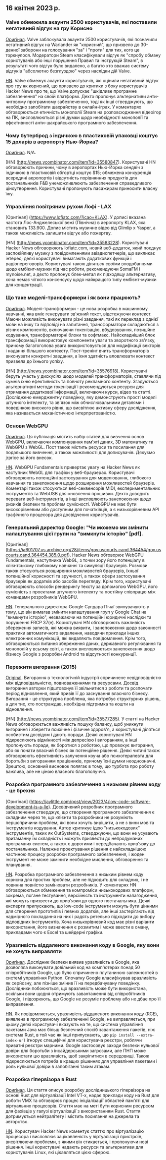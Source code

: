 

<CallToAction />

<Steps>

## 16 квітня 2023 р.

### Valve обмежила акаунти 2500 користувачів, які поставили негативний відгук на гру Корисно

[Оригінал](https://tech.slashdot.org/story/23/04/14/175246/valve-restricts-accounts-of-2500-users-who-marked-a-negative-game-review-useful).
Valve заблокувала акаунти 2500 користувачів, які позначили негативний відгук на Warlander як "корисний", що призвело до 30-денної заборони на голосування "за" і "проти" для тих, кого це торкнулося. Модератори Steam класифікували відгук як "спробу обману користувачів або інші порушення Правил та інструкцій Steam", в результаті чого відгук було видалено, а багато хто вважає систему відгуків "абсолютно безглуздою" через наслідки дій Valve.

[HN](http://news.ycombinator.com/item?id=35577895).
Valve обмежує акаунти користувачів, які оцінили негативний відгук про гру як корисний, що призвело до критики з боку користувачів Hacker News про те, що Valve допускає "шкідливе програмне забезпечення" на своїй платформі. Дехто пропонує альтернативи анти-читовому програмному забезпеченню, тоді як інші стверджують, що необхідно запобігати шахрайству в онлайн-іграх. У коментарях обговорюється етичність монополії Steam на розповсюдження відеоігор на ПК, висловлюються різні думки щодо необхідності монополії та ефективності анти-шахрайського програмного забезпечення.

### Чому бутерброд з індичкою в пластиковій упаковці коштує 15 доларів в аеропорту Нью-Йорка?

[Оригінал](https://hellgatenyc.com/why-is-airport-turkey-sandwich-expensive).
N/A.

[HN] (http://news.ycombinator.com/item?id=35580847).
Користувачі HN обговорюють причини, чому в аеропортах Нью-Йорка сендвіч з індичкою в пластиковій обгортці коштує $15; обмежена конкуренція всередині аеропортів і відсутність порівнянних продуктів для постачальників F&B унеможливлюють забезпечення справедливого ціноутворення. Користувачі пропонують пасажирам приносити власну їжу.

### Управління повітряним рухом Лофі - LAX

[Оригінал] (https://www.lofiatc.com/?icao=KLAX).
У дописі вказана частота Лос-Анджелеської вежі (Північна) в аеропорту KLAX, яка становить 133.900. Допис містить музичне відео від Glimlip x Yasper, а також можливість залишити відгук або пожертву.

[HN] (http://news.ycombinator.com/item?id=35583228).
Користувачі Hacker News обговорюють lofiatc.com, новий веб-додаток, який поєднує заспокійливу музику з повідомленнями авіадиспетчерів, що викликає інтерес; деякі користувачі вимагають додаткових функцій і радіопереговорів. Користувачі також діляться своїми вподобаннями щодо ембієнт-музики під час роботи, рекомендуючи SomaFM і mynoise.net, а дехто пропонує блек-метал як підходящу альтернативу, хоча немає чіткого консенсусу щодо найкращого типу ембієнт-музики для концентрації.

### Що таке моделі-трансформери і як вони працюють?

[Оригінал](https://txt.cohere.ai/what-are-transformer-models/).
Моделі-трансформери - це нова розробка в машинному навчанні, яка вміє генерувати зв'язний текст, відстежуючи контекст. Маючи можливість виконувати різні завдання, такі як переклад з однієї мови на іншу та відповіді на запитання, трансформатори складаються з різних компонентів, включаючи токенізацію, вбудовування, позиційне кодування, трансформаторні блоки та софтмакс. Найскладніший блок трансформації використовує компоненти уваги та зворотного зв'язку, причому багатоголова увага використовується для модифікації векторів і надання більшого контексту. Пост-тренінг вчить трансформаторів виконувати конкретні завдання, а їхня здатність вловлювати контекст призвела до їхнього успіху.

[HN] (http://news.ycombinator.com/item?id=35576918).
Користувачі беруть участь у дискусіях щодо моделей трансформаторів, ставлячи під сумнів їхню ефективність та повноту рекламного контенту. Згадуються альтернативні методи токенізації і рекомендуються ресурси для отримання додаткової інформації, включаючи курси, відео та статті. Досліджено емерджентну поведінку, яку демонструють прості моделі штучного інтелекту, та зв'язок між обчислювальними деталями і поведінкою високого рівня, що висвітлює активну сферу дослідження, яка називається механістичною інтерпретованістю.

### Основи WebGPU

[Оригінал](https://webgpufundamentals.org/).
Ця публікація містить набір статей для вивчення основ WebGPU, включаючи компонування пам'яті даних, 3D математику та WebGPU з WebGL. Пост також містить ресурси та посилання для подальшого вивчення, а також можливості для дописувачів. Дякуємо jrprice за його внесок.

[HN](http://news.ycombinator.com/item?id=35579334).
WebGPU Fundamentals привертає увагу на Hacker News як наступник WebGL для графіки у веб-браузерах. Користувачі обговорюють потенційні застосування для моделювання, глибокого навчання та занепокоєння щодо розширення можливостей браузерів. Коментарі також стосуються веб-секвенсорів MIDI, експериментальних інструментів та WebUSB для оновлення прошивки. Дехто доводить переваги веб-інструментів, а інші висловлюють занепокоєння щодо ризиків безпеки та проблем сумісності. WebGPU не має бути високорівневим або доступним для початківців, а є низькорівневим API графічного процесора для досвідчених користувачів.

### Генеральний директор Google: "Чи можемо ми змінити налаштування цієї групи на "вимкнути історію" [pdf].

[Оригінал] (https://ia601707.us.archive.org/28/items/gov.uscourts.cand.364454/gov.uscourts.cand.364454.385.0.pdf).
Hacker News обговорює WebGPU Fundamentals, наступника WebGL, з точки зору його потенціалу в клієнтському глибокому навчанні та симуляції браузерів. Розмови також стосуються розширення можливостей браузерів, їхньої потенційної корисності та зручності, а також сфери застосування браузерів як додатків або засобів перегляду. Крім того, користувачі обговорюють способи рендерингу тексту за допомогою WebGPU, його сумісність з проектами штучного інтелекту та постійну співпрацю між командами розробників WebGPU.

[HN](http://news.ycombinator.com/item?id=35585174).
Генерального директора Google Сундара Пічаї звинувачують у тому, що він вимагав змінити налаштування груп у Google Chat на "вимкнути історію", незважаючи на потенційні юридичні наслідки та порушення FRCP 37(e). Користувачі HN обговорюють важливість збереження записів, які можна виявити, і занепокоєння щодо законності практики автоматичного видалення, наводячи приклади інших електронних комунікацій, які видаляють повідомлення. Крім того, обговорюються питання збереження даних, державного регулювання та монополій у всьому світі, а також висловлюється занепокоєння щодо бізнесу Google з розробки Android та відсутності конкуренції.

### Пережити вигорання (2015)

[Original](https://lifeofaudrey.com/essays/surviving_burnout.html).
Вигорання в технологічній індустрії спричинене невідповідністю між відповідальністю, повноваженнями та ресурсами. Досвід вигорання авторки підштовхнув її звільнитися з роботи та розпочати період відновлення, який привів її до заснування власного бізнесу. Вигорання - це структурна проблема, яка потребує структурних рішень, а для тих, хто постраждав, необхідна підтримка та кошти на відновлення.

[HN] (http://news.ycombinator.com/item?id=35577285).
У статті на Hacker News обговорюється важливість пошуку балансу, щоб уникнути вигорання і зберегти психічне і фізичне здоров'я, а користувачі діляться особистим досвідом і дають поради. Деякі користувачі HN підкреслюють відмінності між депресією і вигоранням, а інші пропонують поради, як боротися з роботою, що провокує вигорання, або як почати власний бізнес як потенційне рішення. Деякі читачі також обговорюють ефективність залучення коуча або психотерапевта для боротьби з вигоранням працівників, причому їхні думки неоднозначні. Зрештою, основний висновок полягає в тому, що турбота про роботу важлива, але не ціною власного благополуччя.

### Розробка програмного забезпечення з низьким рівнем коду - це брехня

[Оригінал] (https://jaylittle.com/post/view/2023/4/low-code-software-development-is-a-lie).
Досвідчений розробник програмного забезпечення стверджує, що створення програмного забезпечення є складним через те, що клієнти та розробники не розуміють першопричини проблем, які вони хочуть вирішити, а не з вини мов та інструментів кодування. Автор критикує ідею "низькокодових" інструментів, таких як OutSystems, стверджуючи, що вони не усувають притаманну їм складність і можуть призвести до непродуманих програмних систем, а також є дорогими і передбачають прив'язку до постачальника. Належне проектування рішення є найскладнішою частиною процесу розробки програмного забезпечення, і жоден інструмент не може замінити необхідне мислення, обговорення та планування.

[HN](http://news.ycombinator.com/item?id=35578240).
Розробка програмного забезпечення з низьким рівнем коду корисна для простих проблем, але не підходить для складних, і не повинна повністю замінювати розробників. У коментарях HN обговорюються обмеження та компроміси низькокодових платформ, зокрема, погане тестування, версійність та інструменти налагодження, які можуть призвести до прив'язки до одного постачальника. Деякі експерти припускають, що low-code інструменти можуть бути цінними для створення прототипів і певних додатків, але інші застерігають від надмірного покладання на них і радять ретельно підходити до вибору відповідних інструментів. Хоча низькорівневий код має різні варіанти використання, його визначення є розмитим і може ввести в оману, прикладами чого є Excel та шейдерні графіки.

### Уразливість віддаленого виконання коду в Google, яку вони не хочуть виправляти

[Оригінал](https://giraffesecurity.dev/posts/google-remote-code-execution/).
Дослідник безпеки виявив уразливість в Google, яка дозволяла виконувати довільний код на комп'ютерах понад 50 співробітників Google, що було спричинено плутаниною залежностей в системі управління Python. Спочатку Google класифікував вразливість як серйозну, але пізніше змінив її на передбачувану поведінку. Дослідники побоюються, що вразливість може бути використана, оскільки вони щодня отримують завантаження від співробітників Google, і підозрюють, що Google не розуміє проблему або не дбає про її виправлення.

[HN](http://news.ycombinator.com/item?id=35581532).
Як повідомляється, уразливість віддаленого виконання коду (RCE), виявлена в програмному забезпеченні Google, не виправляється, при цьому деякі користувачі вказують на те, що система управління пакетами Java має більш безпечний спосіб завантаження пакетів, ніж система Rust, в той час як інші припускають, що `pip install --extra-index-url` ігнорує специфічні для користувача реєстри, роблячи приватні реєстри марними. Google застосовує заходи безпеки нульової довіри для боротьби з інсайдерськими загрозами, але ПНП може використати цю вразливість, щоб закріпитися в середовищі. Також підкреслюється потреба в кращих рішеннях для управління пакетами і роль нульової довіри в запобіганні таким атакам.

### Розробка гіпервізора в Rust

[Оригінал](https://memn0ps.github.io/hypervisor-development-in-rust-part-1/).
Ця стаття описує розробку дослідницького гіпервізора на основі Rust для віртуалізації Intel VT-x, надає приклади коду на Rust для роботи VMX та обговорює процес ініціалізації областей пам'яті для віртуальних процесорів. Стаття має на меті бути корисним ресурсом для фахівців у галузі віртуалізації з використанням Rust. Стаття дотримується нейтралітету і містить посилання на джерела та авторство.

[HN](http://news.ycombinator.com/item?id=35579876).
Користувач Hacker News коментує статтю про віртуалізацію процесора і висловлює зацікавленість у віртуалізації пристроїв, висвітлюючи проблеми, з якими він стикається, і пропонуючи нові рішення. Інші користувачі надають ресурси та альтернативи для користувачів Linux, які цікавляться цією сферою.

</Steps>